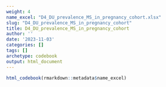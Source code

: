 ```yaml
---
weight: 4
name_excel: "D4_DU_prevalence_MS_in_pregnancy_cohort.xlsx"
slug: "D4_DU_prevalence_MS_in_pregnancy_cohort"
title: D4_DU_prevalence_MS_in_pregnancy_cohort
author: ''
date: '2023-11-03'
categories: []
tags: []
archetype: codebook
output: html_document
---
```


```r
html_codebook(rmarkdown::metadata$name_excel)
```
